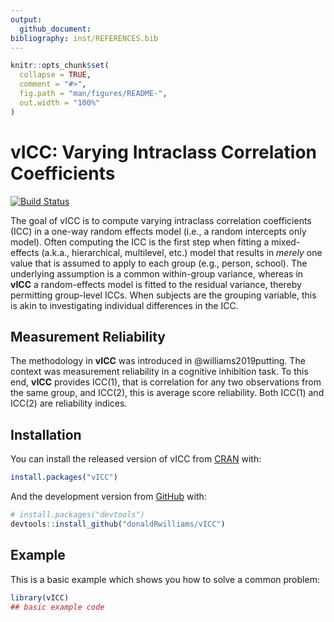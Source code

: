```yaml
---
output: 
  github_document:
bibliography: inst/REFERENCES.bib
---
```


<!-- README.md is generated from README.Rmd. Please edit that file -->

```r
knitr::opts_chunk$set(
  collapse = TRUE,
  comment = "#>",
  fig.path = "man/figures/README-",
  out.width = "100%"
)
```

# vICC: Varying Intraclass Correlation Coefficients

[![Build Status](https://travis-ci.org/donaldRwilliams/BGGM.svg?branch=master)](https://travis-ci.org/donaldRwilliams/BGGM)

The goal of vICC is to compute varying intraclass correlation coefficients (ICC) in a one-way random
effects model (i.e., a random intercepts only model). Often computing the ICC is the first step
when fitting a mixed-effects (a.k.a., hierarchical, multilevel, etc.) model that results in *merely* 
one value that is assumed to apply to each group (e.g., person, school). The underlying assumption
is a common within-group variance, whereas in **vICC** a random-effects model is fitted to 
the residual variance, thereby permitting group-level ICCs. When subjects are the grouping variable, this 
is akin to investigating individual differences in the ICC.


## Measurement Reliability
The methodology in **vICC** was introduced in @williams2019putting. The context was 
measurement reliability in a cognitive inhibition task. To this end, **vICC** provides 
ICC(1), that is correlation for any two observations from the same group, and ICC(2), 
this is average score reliability. Both ICC(1) and ICC(2) are reliability indices. 


## Installation

You can install the released version of vICC from [CRAN](https://CRAN.R-project.org) with:

``` r
install.packages("vICC")
```

And the development version from [GitHub](https://github.com/) with:

``` r
# install.packages("devtools")
devtools::install_github("donaldRwilliams/vICC")
```
## Example

This is a basic example which shows you how to solve a common problem:

```r
library(vICC)
## basic example code
```


